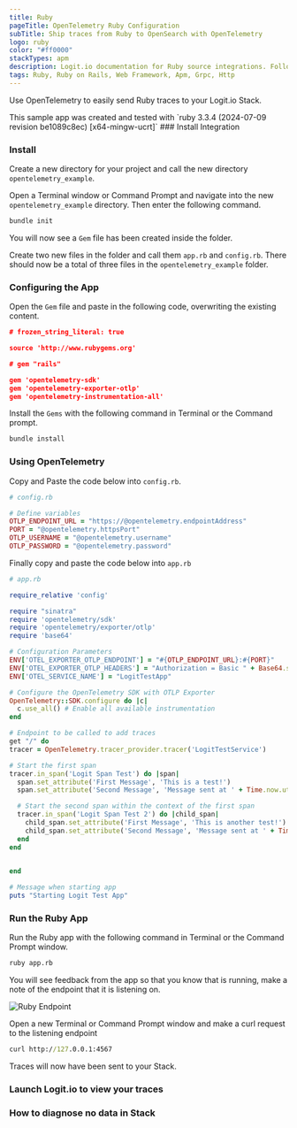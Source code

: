 ```yaml
---
title: Ruby
pageTitle: OpenTelemetry Ruby Configuration
subTitle: Ship traces from Ruby to OpenSearch with OpenTelemetry
logo: ruby
color: "#ff0000"
stackTypes: apm
description: Logit.io documentation for Ruby source integrations. Follow our guides to send Ruby data to Logit.io.
tags: Ruby, Ruby on Rails, Web Framework, Apm, Grpc, Http
---
```


Use OpenTelemetry to easily send Ruby traces to your Logit.io Stack.

<Callout type="info">
  This sample app was created and tested with
  `ruby 3.3.4 (2024-07-09 revision be1089c8ec) [x64-mingw-ucrt]`
</Callout>

<Steps>
  ### Install Integration
  <InstallIntegration/>

  ### Install

  Create a new directory for your project and call the new directory `opentelemetry_example`.

  Open a Terminal window or Command Prompt and navigate into the new `opentelemetry_example` directory. 
  Then enter the following command.

  ```bash copy
  bundle init
  ```

  You will now see a `Gem` file has been created inside the folder.

  Create two new files in the folder and call them `app.rb` and `config.rb`. There should now be a 
  total of three files in the `opentelemetry_example` folder.

  ### Configuring the App

  Open the `Gem` file and paste in the following code, overwriting the existing content.

  ```json copy 
  # frozen_string_literal: true

  source 'http://www.rubygems.org'

  # gem "rails"

  gem 'opentelemetry-sdk'
  gem 'opentelemetry-exporter-otlp'
  gem 'opentelemetry-instrumentation-all'
  ```

  Install the `Gems` with the following command in Terminal or the Command prompt.

  ```bash copy
  bundle install
  ```

  ### Using OpenTelemetry

  Copy and Paste the code below into `config.rb`.

  <MissingOtelDetailsCallout />

  ```ruby copy filename="config.rb" /@opentelemetry.password/  /@opentelemetry.username/ /@opentelemetry.httpsPort/ /@opentelemetry.endpointAddress/
  # config.rb

  # Define variables
  OTLP_ENDPOINT_URL = "https://@opentelemetry.endpointAddress"
  PORT = "@opentelemetry.httpsPort"
  OTLP_USERNAME = "@opentelemetry.username"
  OTLP_PASSWORD = "@opentelemetry.password"
  ```

  Finally copy and paste the code below into `app.rb`

  ```ruby copy filename="app.rb"
  # app.rb

  require_relative 'config'

  require "sinatra"
  require 'opentelemetry/sdk'
  require 'opentelemetry/exporter/otlp'
  require 'base64'

  # Configuration Parameters
  ENV['OTEL_EXPORTER_OTLP_ENDPOINT'] = "#{OTLP_ENDPOINT_URL}:#{PORT}"
  ENV['OTEL_EXPORTER_OTLP_HEADERS'] = "Authorization = Basic " + Base64.strict_encode64("#{OTLP_USERNAME}:#{OTLP_PASSWORD}")
  ENV['OTEL_SERVICE_NAME'] = "LogitTestApp"

  # Configure the OpenTelemetry SDK with OTLP Exporter
  OpenTelemetry::SDK.configure do |c|
    c.use_all() # Enable all available instrumentation
  end

  # Endpoint to be called to add traces
  get "/" do
  tracer = OpenTelemetry.tracer_provider.tracer('LogitTestService')
  
  # Start the first span
  tracer.in_span('Logit Span Test') do |span|
    span.set_attribute('First Message', 'This is a test!')
    span.set_attribute('Second Message', 'Message sent at ' + Time.now.utc.strftime('%Y-%m-%dT%H:%M:%S'))

    # Start the second span within the context of the first span
    tracer.in_span('Logit Span Test 2') do |child_span|
      child_span.set_attribute('First Message', 'This is another test!')
      child_span.set_attribute('Second Message', 'Message sent at ' + Time.now.utc.strftime('%Y-%m-%dT%H:%M:%S'))
    end
  end
    

  end

  # Message when starting app
  puts "Starting Logit Test App"
  ```

  ### Run the Ruby App

  Run the Ruby app with the following command in Terminal or the Command Prompt window.

  ```bash copy
  ruby app.rb
  ```

  You will see feedback from the app so that you know that is running, make a note of the
  endpoint that it is listening on.

  ![Ruby Endpoint](@/images/integrations/ruby/ruby-endpoint.png)

  Open a new Terminal or Command Prompt window and make a curl request to the listening endpoint

  ```cmd copy
  curl http://127.0.0.1:4567
  ```

  Traces will now have been sent to your Stack.

  ### Launch Logit.io to view your traces

  <LaunchVisualizer type="apm" />

  ### How to diagnose no data in Stack

  <DiagnoseNoData />

</Steps>